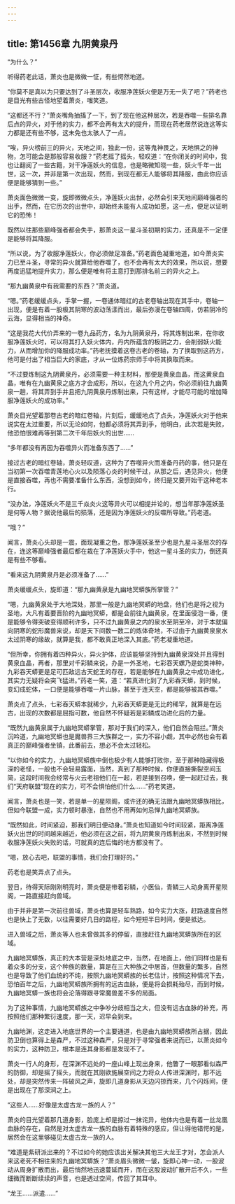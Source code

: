 ```yaml
---
---
---
```

title: 第1456章 九阴黄泉丹
---



“为什么？”

听得药老此话，萧炎也是微微一怔，有些愕然地道。

“你莫不是真以为只要达到了斗圣层次，收服净莲妖火便是万无一失了吧？”药老也是目光有些古怪地望着萧炎，嗤笑道。

“这都还不行？”萧炎嘴角抽搐了一下，到了现在他这种层次，若是吞噬一些排名靠后点的异火，对于他的实力，都不会再有太大的提升，而现在药老居然说连这等实力都是还有些不够，这未免也太骇人了一点。

“唉，异火榜前三的异火，天地之间，独此一份，这等鬼神畏之，天地惧之的神物，怎可能会是那般容易收服？”药老摇了摇头，轻叹道：“在你闭关的时间中，我也让翻阅了一些古籍，对干净莲妖火的信息，也是略微知晓一些，妖火千年一出世，这一次，并非是第一次出现，然而，到现在都无人能够将其降服，由此你应该便是能够猜到一些。”

萧炎面色微微一变，旋即微微点头，净莲妖火出世，必然会引来天地间巅峰强者的出手，然而，在它历次的出世中，却始终未能有人成功如愿，这一点，便足以证明它的恐怖！

既然以往那些巅峰强者都会失手，那萧炎这一星斗圣初期的实力，还真是不一定便是能够将其降服。

“所以说，为了收服净莲妖火，你必须做足准备。”药老面色凝重地道，如今萧炎实力已至斗圣，寻常的异火就算给他吞噬了，也不会再有太大的效果，所以说，想要再度迅猛地提升实力，那么便是唯有将主意打到那排名前三的异火之上。

“那九幽黄泉中有我需要的东西？”萧炎道。

“嗯。”药老缓缓点头，手掌一握，一卷通体暗红的古老卷轴出现在其手中，卷轴一出现，便是有着一股极其阴寒的波动荡漾而出，最后弥漫在卷轴四周，仿若阴冷的云海，显得相当的神奇。

“这是我花大代价弄来的一卷九品药方，名为九阴黄泉丹，将其炼制出来，在你收服净莲妖火时，可以将其打入妖火体内，丹内所蕴含的极阴之力，会削弱妖火能力，从而增加你的降服成功率。”药老抚摸着这卷古老的卷轴，为了换取到这药方，他可是付出了相当巨大的家底，才从一位炼药宗师手中将其换取而来。

“不过要炼制这九阴黄泉丹，必须需要一种主材料，那便是黄泉血晶，而这黄泉血晶，唯有在九幽黄泉之底方才会成形，所以，在这九个月之内，你必须前往九幽黄泉一趟，将其弄到手并且把九阴黄泉丹炼制出来，只有这样，才能尽可能的增加降服净莲妖火的成功率。”

萧炎目光望着那卷古老的暗红卷轴，片刻后，缓缓地点了点头，净莲妖火对于他来说实在太过重要，所以无论如何，他都必须将其弄到手，他明白，此次若是失败，他恐怕很难再等到第二次千年后妖火的出世……

“多年都没有再因为吞噬异火而准备东西了……”

接过古老的暗红卷轴，萧炎轻叹道，这种为了吞噬异火而准备丹药的事，他只是在当初第一次吞噬青莲地心火以及陨落心炎的时候干过，从那之后，遇见异火，他便是直接吞噬，再也不需要准备什么东西，没想到如今，终归是又要开始干这种老本行。

“没办法，净莲妖火不是三千焱炎火这等异火可以相提并论的，想当年那净莲妖圣是何等人物？据说他最后的殒落，还是因为净莲妖火的反噬所导致。”药老道。

“哦？”

闻言，萧炎心头却是一震，面现凝重之色，那净莲妖圣至少也是九星斗圣层次的存在，连这等巅峰强者最后都在栽在了净莲妖火手中，他这一星斗圣的实力，倒还真是有些不够看。

“看来这九阴黄泉丹是必须准备了……”

萧炎缓缓点头，旋即道：“那九幽黄泉是九幽地冥蟒族所掌管？”

“嗯，九幽黄泉处于大地深处，那里一般是九幽地冥蟒的地盘，他们也是将之视为圣地，大凡有着要晋阶的九幽地冥蟒，都是会前往九幽黄泉，在里面侵泡一番，便是能够令得突破变得顺利许多，只不过九幽黄泉之内的泉水至阴至冷，对于本就偏向阴寒的蛇形魔兽来说，却是天下间数一数二的炼体奇地，不过由于九幽黄泉泉水太过阴寒的缘故，就算是我，都不敢真正地深入其底。”药老凝重地道。

“但所幸，你拥有着四种异火，异火护体，应该能够坚持到九幽黄泉深处并且得到黄泉血晶，再者，那里对千彩鳞来说，办是一外圣地，七彩吞天螺乃是蛇类神种，九彩吞天蟒更是足可匹敌远古天蛇王的存在，若是能够在九幽黄泉之中成功进化，其实力无疑将会突飞猛进。”药老一笑，道：“若真进化到了九彩吞天蟒，到时候，变幻成蛇体，一口便是能够吞噬一片山脉，甚至于连天空，都是能够被其吞噬。”

萧炎点了点头，七彩吞天蟒本就稀少，九彩吞天蟒更是无比的稀罕，就算是在远古，出现的次数都是屈指可数，他自然不怀疑若是彩鳞成功进化后的力量。

“既然九幽黄泉属于九幽地冥蟒掌管，那对于我们的深入，他们自然会阻拦。”萧炎沉吟道，九幽地冥蟒也是魔兽界三大族群之一，实力不容小觑，其中必然也会有着真正的巅峰强者坐镇，此番前去，想必不会太过轻松。

“以你如今的实力，九幽地冥蟒族中倒也极少有人能够打败你，至于那种隐藏得极深的老怪，一般也不会轻易露面，当然，真到了那种时候，你便直接撕裂空间玉简，这段时间我会经常与火云老祖他们在一起，若是接到召唤，便一起赶过去，我们“天府联盟”现在的实力，可不会惧怕他们什么……”药老笑道。

闻言，萧炎也是一笑，若是单一的星陨阁，或许还的确无法跟九幽地冥蟒族相比，但如今联盟一成，实力顿时暴涨，自然也不用再如何忌惮九幽地冥蟒族。

“既然如此，时间紧迫，那我们明日便动身。”萧炎也知道如今时间较紧，距离净莲妖火出世的时间越来越近，他必须在这之前，将九阴黄泉丹炼制出来，不然到时候收服净莲妖火失败的话，可就真的连后悔的地方都没有了。

“嗯，放心去吧，联盟的事情，我们会打理好的。”

药老也是笑弄点了点头。

翌日，待得天际刚刚明亮时，萧炎便是带着彩鳞，小医仙，青鳞三人动身离开星陨阁，一路直接赶向兽域。

由于并非是第一次前往兽域，萧炎也算是轻车熟路，如今实力大涨，赶路速度自然也是快上了无数，以往需要好几日的路程，如今短短半日时间，便是抵达。

进入兽域之后，萧炎等人也未曾做其多的停留，直接赶往九幽地冥蟒族所在的区域。

九幽地冥蟒族，真正的大本营是深处地底之中，当然，在地面上，他们同样也是有着众多的分支，这个种族的数量，算是在三大种族之中居首，但数量的繁多，自然也是导致了他们血统的不纯，按照九幽地冥蟒族的长老估计，按照这种情况下去，恐怕百年之后，九幽地冥蟒族所拥有的远古血脉，便是将会损耗殆尽，而到时候，九幽地冥蟒一族也将会沦落得跟寻常魔兽差不多的局面。

为了这种事情，九幽地冥蟒族之中争吵分歧相当之大，但没有远古血脉的补充，再按照他们那种繁衍速度，那一天，迟早会到来。

九幽地渊，这走进入地底世界的一个主要通道，也是由九幽地冥蟒族所占据，因此防卫倒也算得上是森严，不过这种森严，只是对于寻常强者来说而已，以萧炎如今的实力，这种防卫，根本是连其身影都是发现不了。

萧炎一行人的身形，在深渊不远处的一座山峰上现出身来，他瞥了一眼那看似森严的防御，却是摇了摇头，而就在其刚欲施展空间之力将众人传进深渊时，那不远处，却是突然传来一阵破风之声，旋即几道身影从天边闪掠而来，几个闪烁间，便是出现在了那深涧之上。

“这些人……好像是太虚古龙一族的人？”

萧炎的目光望着那几道身影，脸庞上却是掠过一抹诧异，他体内也是有着一丝龙凰血脉的存在，自然是对太虚古龙一族的血脉有着特殊的感应，但让得他错愕的是，居然会在这里够碰见太虚古龙一族的人。

“难道是紫研派出来的？不过如今的她应该出关解决其他三大龙王才对，怎会派人来这老死不相往来的九幽地冥蟒族？”萧炎眉头微微一皱，旋即心神一动，一股波动从周身扩散而出，最后悄然地迅速蔓延而开，而在这股波动扩散开后不久，一些细微而断断续续的声音，也是透过空间，传回了其耳中。

“龙王……派遣……”